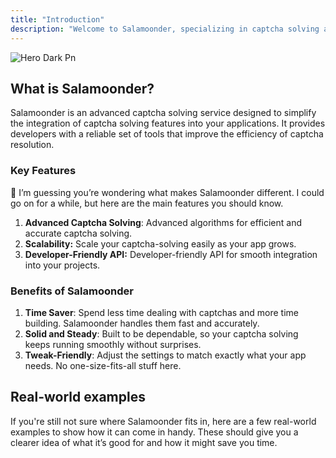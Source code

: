```yaml
---
title: "Introduction"
description: "Welcome to Salamoonder, specializing in captcha solving and beyond. Salamoonder helps automate your tasks on protected websites."
---
```


![Hero Dark Pn](/images/salamoonder-hero.png)

## What is Salamoonder?

Salamoonder is an advanced captcha solving service designed to simplify the integration of captcha solving features into your applications. It provides developers with a reliable set of tools that improve the efficiency of captcha resolution.

### Key Features

🤔 I’m guessing you’re wondering what makes Salamoonder different. I could go on for a while, but here are the main features you should know.

1. **Advanced Captcha Solving**: Advanced algorithms for efficient and accurate captcha solving.
2. **Scalability:** Scale your captcha-solving easily as your app grows.
3. **Developer-Friendly API:** Developer-friendly API for smooth integration into your projects.

### Benefits of Salamoonder
1. **Time Saver**: Spend less time dealing with captchas and more time building. Salamoonder handles them fast and accurately.
2. **Solid and Steady**: Built to be dependable, so your captcha solving keeps running smoothly without surprises.
3. **Tweak-Friendly**: Adjust the settings to match exactly what your app needs. No one-size-fits-all stuff here.

## Real-world examples

If you're still not sure where Salamoonder fits in, here are a few real-world examples to show how it can come in handy. These should give you a clearer idea of what it’s good for and how it might save you time.

